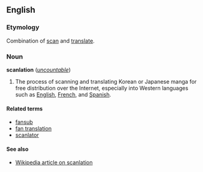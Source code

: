 ==English==
===Etymology===
Combination of [[scan]] and [[translate]].

===Noun===
'''scanlation''' (''[[uncountable]]'')

# The process of scanning and translating Korean or Japanese manga for free distribution over the Internet, especially into Western languages such as [[English]], [[French]], and [[Spanish]].

====Related terms====
*[[fansub]]
*[[fan translation]]
*[[scanlator]]

====See also====
*[[w:Scanlation|Wikipedia article on scanlation]]